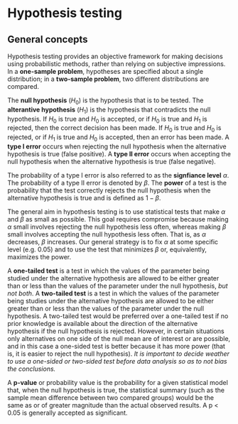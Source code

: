 # Hypothesis testing

## General concepts
Hypothesis testing provides an objective framework for making decisions using probabilistic methods, rather than relying on subjective impressions.  In a **one-sample problem**, hypotheses are specified about a single distribution; in a **two-sample problem**, two different distributions are compared.

The **null hypothesis** (${H_0}$) is the hypothesis that is to be tested.  The **alterantive hypothesis** (${H_1}$) is the hypothesis that contradicts the null hypothesis.  If ${H_0}$ is true and ${H_0}$ is accepted, or if ${H_0}$ is true and ${H_1}$ is rejected, then the correct decision has been made.  If ${H_0}$ is true and ${H_0}$ is rejected, or if ${H_1}$ is true and ${H_0}$ is accepted, then an error has been made.  A **type I error** occurs when rejecting the null hypothesis when the alternative hypothesis is true (false positive).  A **type II error** occurs when accepting the null hypothesis when the alternative hypothesis is true (false negative).

The probability of a type I error is also referred to as the **signfiance level** ${\alpha}$.  The probability of a type II error is denoted by ${\beta}$.  The **power** of a test is the probability that the test correctly rejects the null hypothesis when the alternative hypothesis is true and is defined as ${1-\beta}$.

The general aim in hypothesis testing is to use statistical tests that make ${\alpha}$ and ${\beta}$ as small as possible.  This goal requires compromise because making ${\alpha}$ small involves rejecting the null hypothesis less often, whereas making ${\beta}$ small involves accepting the null hypothesis less often.  That is, as ${\alpha}$ decreases, ${\beta}$ increases.  Our general strategy is to fix ${\alpha}$ at some specific level (e.g. 0.05) and to use the test that minimizes ${\beta}$ or, equivalently, maximizes the power.

A **one-tailed test** is a test in which the values of the parameter being studied under the alternative hypothesis are allowed to be either greater than or less than the values of the parameter under the null hypothesis, *but not both*.  A **two-tailed test** is a test in which the values of the parameter being studies under the alternative hypothesis are allowed to be either greater than or less than the values of the parameter under the null hypothesis. A two-tailed test would be preferred over a one-tailed test if no prior knowledge is available about the direction of the alternative hypothesis if the null hypothesis is rejected.  However, in certain situations only alternatives on one side of the null mean are of interest or are possible, and in this case a one-sided test is better because it has more power (that is, it is easier to reject the null hypothesis).  *It is important to decide weather to use a one-sided or two-sided test before data analysis so as to not bias the conclusions.*

A **p-value** or probability value is the probability for a given statistical model that, when the null hypothesis is true, the statistical summary (such as the sample mean difference between two compared groups) would be the same as or of greater magnitude than the actual observed results.  A p < 0.05 is generally accepted as significant.